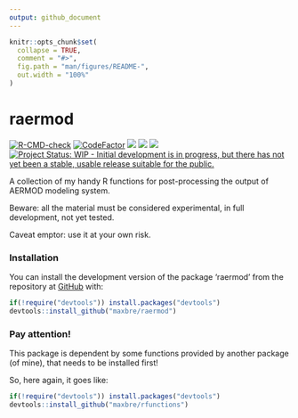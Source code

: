 ```yaml
---
output: github_document
---
```


<!-- README.md is generated from README.Rmd. Please edit that file -->

```r
knitr::opts_chunk$set(
  collapse = TRUE,
  comment = "#>",
  fig.path = "man/figures/README-",
  out.width = "100%"
)
```

# raermod

<!-- badges: start -->
[![R-CMD-check](https://github.com/maxbre/raermod/actions/workflows/R-CMD-check.yaml/badge.svg)](https://github.com/maxbre/raermod/actions/workflows/R-CMD-check.yaml)
[![CodeFactor](https://www.codefactor.io/repository/github/maxbre/raermod/badge)](https://www.codefactor.io/repository/github/maxbre/raermod)
[![](https://img.shields.io/badge/devel%20version-0.0.1-blue.svg)](https://github.com/maxbre/raermod)
[![](https://img.shields.io/badge/lifecycle-experimental-orange.svg)](https://lifecycle.r-lib.org/articles/stages.html#experimental)
[![](https://img.shields.io/github/languages/code-size/maxbre/raermod.svg)](https://github.com/maxbre/raermod)
[![Project Status: WIP - Initial development is in progress, but there has not yet been a stable, usable release suitable for the public.](https://www.repostatus.org/badges/latest/wip.svg)](https://www.repostatus.org/#wip)
<!-- badges: end -->


A collection of my handy R functions for post-processing the output of AERMOD modeling system.

Beware: all the material must be considered experimental, in full development, not yet tested.

Caveat emptor: use it at your own risk.

### Installation

You can install the development version of the package 'raermod' from the repository at [GitHub](https://github.com/maxbre/raermod/) with:

``` r
if(!require("devtools")) install.packages("devtools")
devtools::install_github("maxbre/raermod")
```

### Pay attention!

This package is dependent by some functions provided by another package (of mine), that needs to be installed first!

So, here again, it goes like:

``` r
if(!require("devtools")) install.packages("devtools")
devtools::install_github("maxbre/rfunctions")
```
